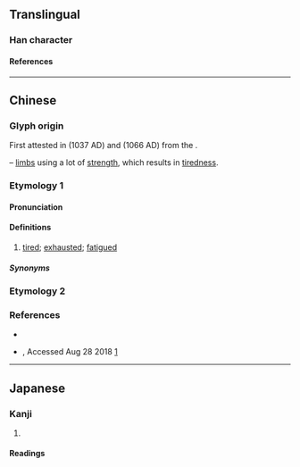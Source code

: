 {{also|㩻}}
{{character info/new}}
==Translingual==

===Han character===
{{Han char|rn=65|rad=支|as=02|sn=6|four=44402|canj=JEKS|ids=⿺支力}}

====References====
{{Han ref|kx=0467.050|dkj=02308|hdz=10367.030|uh=6530}}

----

==Chinese==
{{rfc|zh|</br>* Unattested glyph origin quoted from https://zh-yue.wikipedia.org/wiki/攰</br>* Cantonese pronunciation ''[[gui6]]'' obtained from Unihan database differs from expected fanqie reading of ''[[gwai3]]''</br>* Additional sources needed besides https://yue.forvo.com/word/攰/#yue to verify its pronunciation.</br>* Pronunciation ''[[gwai3]]'', ''[[ci3]]'' obtained from 《粵語同音字典》 may need to be merged with etymology 2 of {{l|zh|㩻#Etymology 2|㩻|gloss='''[[guì]]''' in Mandarin}}}}

===Glyph origin===
First attested in ''{{w|Jiyun}}'' {{w2|zh|pref=《|集韵|suf=》}} (1037 AD) and ''{{w|Leipian}}'' {{w2|zh|pref=《|类篇|suf=》}} (1066 AD) from the {{w|Song dynasty}}.

{{Han compound|支|t1=limb|力|t2=strength|ls=ic}} – [[limbs]] using a lot of [[strength]], which results in [[tiredness]].

===Etymology 1===
{{zh-forms|alt=癐-tired,㩻}}
{{zh-wp|yue}}
{{rfe|zh}}

====Pronunciation====
{{zh-pron
|c=gui6,gwai3,ci3
|c_note=gwai3 - based on Middle Chinese
|mc=
|cat=a
}}

====Definitions====
{{zh-hanzi}}

# {{lb|zh|Cantonese}} [[tired]]; [[exhausted]]; [[fatigued]]

=====Synonyms=====
{{zh-dial|累}}

===Etymology 2===
{{zh-see|㩻|v|{{lb|zh|Mandarin}} [[thin]] and [[weak]]; [[fatigue]]; [[total]] [[exhaustion]]}}

===References===
* {{R:twedu|C04544-002#28}}
* {{qualifier|Cantonese}} {{lang|zh|《粵音資料集叢》}}, Accessed Aug 28 2018 [https://jyut.net/query;q=攰]

----

==Japanese==

===Kanji===
{{ja-kanji|grade=|rs=支02}}

# {{defn|lang=ja|sort=支02}}

====Readings====
{{ja-readings
|on=き
|kun=つかれきる
}}